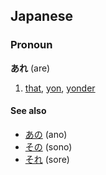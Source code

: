 == Japanese ==                             
===Pronoun===
'''あれ''' (are)

# [[that]], [[yon]], [[yonder]]

====See also====
* [[あの]] (ano)
* [[その]] (sono)
* [[それ]] (sore)